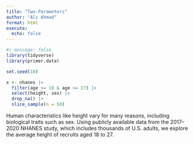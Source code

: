 ```yaml
---
title: "Two-Parameters"
author: "Ali Ahmad"
format: html
execute: 
  echo: false
---
```


```r
#| message: false
library(tidyverse)
library(primer.data)
```


```r
set.seed(10)

x <- nhanes |>
  filter(age >= 18 & age <= 27) |>
  select(height, sex) |>
  drop_na() |>
  slice_sample(n = 50) 
```

Human characteristics like height vary for many reasons, including biological traits such as sex. Using publicly available data from the 2017–2020 NHANES study, which includes thousands of U.S. adults, we explore the average height of recruits aged 18 to 27.